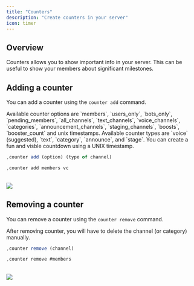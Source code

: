 ```yaml
---
title: "Counters"
description: "Create counters in your server"
icon: timer
---
```


## Overview

Counters allows you to show important info in your server. This can be useful to show your members about significant milestones.

## Adding a counter

You can add a counter using the `counter add` command.

<Info>
  Available counter options are `members`, `users_only`, `bots_only`, `pending_members`,
  `all_channels`, `text_channels`, `voice_channels`, `categories`, `announcement_channels`,
  `staging_channels`, `boosts`, `booster_count` and unix timestamps.
</Info>

<Info>
  Available counter types are `voice` (suggested), `text`, `category`, `announce`,
  and `stage`.
</Info>

<Tip>
  You can create a fun and visble countdown using a UNIX timestamp.
</Tip>

<CodeGroup>

```javascript Syntax
,counter add (option) (type of channel)
```

```javascript Example
,counter add members vc
```

</CodeGroup>
<br />
<Frame>
    <img src="/images/miscellaneous/counters/add.png" />
</Frame>
<br />

## Removing a counter

You can remove a counter using the `counter remove` command.

<Warning>
  After removing counter, you will have to delete the channel (or category) manually.
</Warning>

<CodeGroup>

```javascript Syntax
,counter remove (channel)
```

```javascript Example
,counter remove #members
```

</CodeGroup>
<br />
<Frame>
    <img src="/images/miscellaneous/counters/remove.png" />
</Frame>
